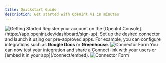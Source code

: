 ```yaml
---
title: Quickstart Guide
description: Get started with OpenInt v1 in minutes
---
```


<Frame>
  <img src="/images/gettingstarted.png" alt="Getting Started" />
</Frame>

<Steps>
  <Step title="Create an OpenInt Account">
    Register your account on the [OpenInt Console](https://app.openint.dev/dashboard/sign-up).
  </Step>

<Step title="Configure Connectors">
  Set up the desired connector and launch it using our pre-approved apps. For example, you can configure integrations such as <strong>Google Docs</strong> or <strong>Greenhouse</strong>.
  <Frame>
    <img src="/images/dashboard.png" alt="Connector Form" />
  </Frame>
</Step>

<Step title="Share or Embed OpenInt">
  You can now test your integration and share a Connect link with your users or
  [embed it in your app](/connect/embed).
  <Frame>
    <img src="/images/step-3.png" alt="Connector Form" />
  </Frame>
</Step>

</Steps>
